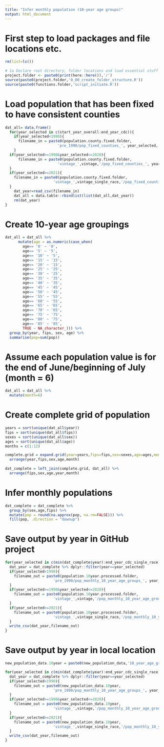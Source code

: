 ```yaml
---
title: "Infer monthly population (10-year age groups)"
output: html_document
---
```


# First step to load packages and file locations etc.
```r
rm(list=ls())
 
# 1a Declare root directory, folder locations and load essential stuff
project.folder <- paste0(print(here::here()),'/')
source(paste0(project.folder,'0_00_create_folder_structure.R'))
source(paste0(functions.folder,'script_initiate.R'))
```

# Load population that has been fixed to have consistent counties
```r
dat_all= data.frame()
  for(year_selected in c(start_year_overall:end_year_cdc)){
    if(year_selected<1990){
      filename_in = paste0(population.county.fixed.folder,
                        'pre_1990/pop_fixed_counties_', year_selected,'.csv')  
    }
  if(year_selected>=1990&year_selected<=2020){
      filename_in = paste0(population.county.fixed.folder,
                        'vintage_',vintage,'/pop_fixed_counties_', year_selected,'.csv')
  }
  if(year_selected>=2021){
    filename_in = paste0(population.county.fixed.folder,
                      'vintage_',vintage_single_race,'/pop_fixed_counties_', year_selected,'.csv')
  }    
    dat_year=read_csv(filename_in)
    dat_all = data.table::rbindlist(list(dat_all,dat_year))
    rm(dat_year)
}
```

# Create 10-year age groupings
```r
dat_all = dat_all %>%
      mutate(age = as.numeric(case_when(
        age== '0' ~ '0',
        age== '5' ~ '5',
        age== '10' ~ '5',
        age== '15' ~ '15',
        age== '20' ~ '15',
        age== '25' ~ '25',
        age== '30' ~ '25',
        age== '35' ~ '35',
        age== '40' ~ '35',
        age== '45' ~ '45',
        age== '50' ~ '45',
        age== '55' ~ '55',
        age== '60' ~ '55',
        age== '65' ~ '65',
        age== '70' ~ '65',
        age== '75' ~ '75',
        age== '80' ~ '75',
        age== '85' ~ '85',
        TRUE ~ NA_character_))) %>%
  group_by(year, fips, sex, age) %>%
  summarise(pop=sum(pop))
```

# Assume each population value is for the end of June/beginning of July (month = 6)
```r
dat_all = dat_all %>% 
  mutate(month=6)
```

# Create complete grid of population
```r
years = sort(unique(dat_all$year))
fips = sort(unique(dat_all$fips))
sexes = sort(unique(dat_all$sex))
ages = sort(unique(dat_all$age))
months = c(1:12)

complete.grid = expand.grid(year=years,fips=fips,sex=sexes,age=ages,month=months) %>%
  arrange(year,fips,sex,age,month)
  
dat_complete = left_join(complete.grid, dat_all) %>%
  arrange(fips,sex,age,year,month)
```

# Infer monthly populations
```r
dat_complete = dat_complete %>%
  group_by(sex,age,fips) %>%
  mutate(pop = round(na.approx(pop, na.rm=FALSE))) %>%
  fill(pop, .direction = "downup") 
```

# Save output by year in GitHub project
```r
for(year_selected in c(min(dat_complete$year):end_year_cdc_single_race)){
  dat_year = dat_complete %>% dplyr::filter(year==year_selected)
  if(year_selected<1990){
    filename_out = paste0(population.10year.processed.folder,
                      'pre_1990/pop_monthly_10_year_age_groups_', year_selected,'.csv')  
  }
  if(year_selected>=1990&year_selected<=2020){
    filename_out = paste0(population.10year.processed.folder,
                      'vintage_',vintage,'/pop_monthly_10_year_age_groups_', year_selected,'.csv')
  }
  if(year_selected>=2021){
    filename_out = paste0(population.10year.processed.folder,
                      'vintage_',vintage_single_race,'/pop_monthly_10_year_age_groups_', year_selected,'.csv')
  }
  write_csv(dat_year,filename_out)
}
```

# Save output by year in local location
```r

new_population_data.10year = paste0(new_population_data,'10_year_age_groups/')

for(year_selected in c(min(dat_complete$year):end_year_cdc_single_race)){
  dat_year = dat_complete %>% dplyr::filter(year==year_selected)
  if(year_selected<1990){
    filename_out = paste0(new_population_data.10year,
                      'pre_1990/pop_monthly_10_year_age_groups_', year_selected,'.csv')  
  }
  if(year_selected>=1990&year_selected<=2020){
    filename_out = paste0(new_population_data.10year,
                      'vintage_',vintage,'/pop_monthly_10_year_age_groups_', year_selected,'.csv')
  }
  if(year_selected>=2021){
    filename_out = paste0(new_population_data.10year,
                      'vintage_',vintage_single_race,'/pop_monthly_10_year_age_groups_', year_selected,'.csv')
  }
  write_csv(dat_year,filename_out)
}
```